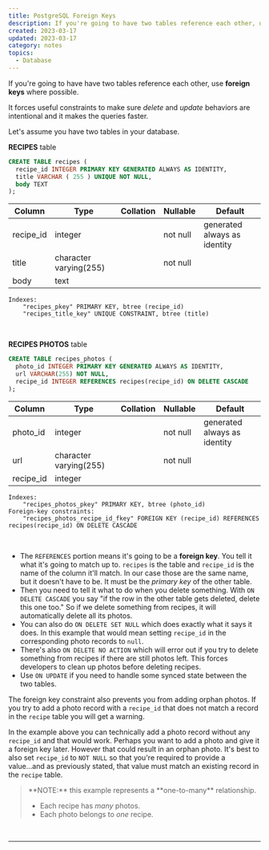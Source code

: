 ```yaml
---
title: PostgreSQL Foreign Keys
description: If you're going to have two tables reference each other, use foreign keys where possible. It forces useful constraints to make sure delete and update behaviors are intentional and it makes the queries faster.
created: 2023-03-17
updated: 2023-03-17
category: notes
topics:
  - Database
---
```


If you're going to have have two tables reference each other, use **foreign keys** where possible.

It forces useful constraints to make sure _delete_ and _update_ behaviors are intentional and it makes the queries faster.

Let's assume you have two tables in your database.

**RECIPES** table

```sql
CREATE TABLE recipes (
  recipe_id INTEGER PRIMARY KEY GENERATED ALWAYS AS IDENTITY,
  title VARCHAR ( 255 ) UNIQUE NOT NULL,
  body TEXT
);
```

| Column    | Type                   | Collation | Nullable | Default                      |
| --------- | ---------------------- | --------- | -------- | ---------------------------- |
| recipe_id | integer                |           | not null | generated always as identity |
| title     | character varying(255) |           | not null |
| body      | text                   |           |          |

```console
Indexes:
    "recipes_pkey" PRIMARY KEY, btree (recipe_id)
    "recipes_title_key" UNIQUE CONSTRAINT, btree (title)
```

<br />

**RECIPES PHOTOS** table

```sql {4}
CREATE TABLE recipes_photos (
  photo_id INTEGER PRIMARY KEY GENERATED ALWAYS AS IDENTITY,
  url VARCHAR(255) NOT NULL,
  recipe_id INTEGER REFERENCES recipes(recipe_id) ON DELETE CASCADE
);
```

| Column    | Type                   | Collation | Nullable | Default                      |
| --------- | ---------------------- | --------- | -------- | ---------------------------- |
| photo_id  | integer                |           | not null | generated always as identity |
| url       | character varying(255) |           | not null |
| recipe_id | integer                |           |          |

```console {3-4}
Indexes:
    "recipes_photos_pkey" PRIMARY KEY, btree (photo_id)
Foreign-key constraints:
    "recipes_photos_recipe_id_fkey" FOREIGN KEY (recipe_id) REFERENCES recipes(recipe_id) ON DELETE CASCADE
```

<br />

- The `REFERENCES` portion means it's going to be a **foreign key**. You tell it what it's going to match up to. `recipes` is the table and `recipe_id` is the name of the column it'll match. In our case those are the same name, but it doesn't have to be. It must be the _primary key_ of the other table.
- Then you need to tell it what to do when you delete something. With `ON DELETE CASCADE` you say "if the row in the other table gets deleted, delete this one too." So if we delete something from recipes, it will automatically delete all its photos.
- You can also do `ON DELETE SET NULL` which does exactly what it says it does. In this example that would mean setting `recipe_id` in the corresponding photo records to `null`.
- There's also `ON DELETE NO ACTION` which will error out if you try to delete something from recipes if there are still photos left. This forces developers to clean up photos before deleting recipes.
- Use `ON UPDATE` if you need to handle some synced state between the two tables.

The foreign key constraint also prevents you from adding orphan photos. If you try to add a photo record with a `recipe_id` that does not match a record in the `recipe` table you will get a warning.

In the example above you can technically add a photo record without any `recipe_id` and that would work. Perhaps you want to add a photo and give it a foreign key later. However that could result in an orphan photo. It's best to also set `recipe_id` to `NOT NULL` so that you're required to provide a value...and as previously stated, that value must match an existing record in the `recipe` table.

<blockquote className="attention">
**NOTE:** this example represents a **one-to-many** relationship.

- Each recipe has _many_ photos.
- Each photo belongs to _one_ recipe.

</blockquote>

<br />

<IntroToPostgreSQLCOURSE />

---

<LastUpdated updated={updated} />

